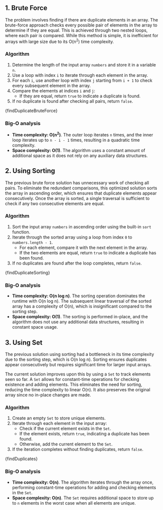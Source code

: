 

## 1. Brute Force

The problem involves finding if there are duplicate elements in an array. The brute-force approach checks every possible pair of elements in the array to determine if they are equal. This is achieved through two nested loops, where each pair is compared. While this method is simple, it is inefficient for arrays with large size due to its O(n<sup>2</sup>) time complexity.

### Algorithm

1. Determine the length of the input array `numbers` and store it in a variable `n`.
2. Use a loop with index `i` to iterate through each element in the array.
3. For each `i`, use another loop with index `j` starting from `i + 1` to check every subsequent element in the array.
4. Compare the elements at indices `i` and `j`:
   - If they are equal, return `true` to indicate a duplicate is found.
5. If no duplicate is found after checking all pairs, return `false`.

<MDXCodeBlock>{findDuplicateBruteForce}</MDXCodeBlock>

### Big-O analysis

- **Time complexity: O(n<sup>2</sup>)**. The outer loop iterates `n` times, and the inner loop iterates up to `n - i - 1` times, resulting in a quadratic time complexity.
- **Space complexity: O(1)**. The algorithm uses a constant amount of additional space as it does not rely on any auxiliary data structures.

## 2. Using Sorting

The previous brute force solution has unnecessary work of checking all pairs. To eliminate the redundant comparisons, this optimized solution sorts the array in ascending order, which ensures that duplicate elements appear consecutively. Once the array is sorted, a single traversal is sufficient to check if any two consecutive elements are equal.

### Algorithm

1. Sort the input array `numbers` in ascending order using the built-in `sort` function.
2. Iterate through the sorted array using a loop from index `0` to `numbers.length - 1`.
   - For each element, compare it with the next element in the array.
   - If the two elements are equal, return `true` to indicate a duplicate has been found.
3. If no duplicates are found after the loop completes, return `false`.

<MDXCodeBlock>{findDuplicateSorting}</MDXCodeBlock>

### Big-O analysis

- **Time complexity: O(n log n)**. The sorting operation dominates the runtime with O(n log n). The subsequent linear traversal of the sorted array has a complexity of O(n), which is insignificant compared to the sorting step.
- **Space complexity: O(1)**. The sorting is performed in-place, and the algorithm does not use any additional data structures, resulting in constant space usage.

## 3. Using Set

The previous solution using sorting had a bottleneck in its time complexity due to the sorting step, which is O(n log n). Sorting ensures duplicates appear consecutively but requires significant time for larger input arrays.

The current solution improves upon this by using a `Set` to track elements seen so far. A `Set` allows for constant-time operations for checking existence and adding elements. This eliminates the need for sorting, reducing the time complexity to linear O(n). It also preserves the original array since no in-place changes are made.

### Algorithm

1. Create an empty `Set` to store unique elements.
2. Iterate through each element in the input array:
   - Check if the current element exists in the `Set`.
   - If the element exists, return `true`, indicating a duplicate has been found.
   - Otherwise, add the current element to the `Set`.
3. If the iteration completes without finding duplicates, return `false`.

<MDXCodeBlock>{findDuplicates}</MDXCodeBlock>

### Big-O analysis

- **Time complexity: O(n)**. The algorithm iterates through the array once, performing constant-time operations for adding and checking elements in the `Set`.
- **Space complexity: O(n)**. The `Set` requires additional space to store up to `n` elements in the worst case when all elements are unique.

